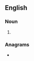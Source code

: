 ==English==

===Noun===
{{head|en|noun plural form}}

# {{plural of|funder|lang=en}}

===Anagrams===
* {{anagrams|en|a=defnrsu|refunds|snurfed}}